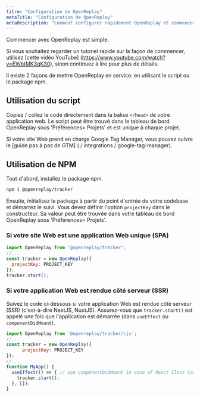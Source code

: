 ```yaml
---
titre: "Configuration de OpenReplay"
metaTitle: "Configuration de OpenReplay"
metaDescription: "Comment configurer rapidement OpenReplay et commencer à enregistrer des sessions et des métriques."
---
```


<YoutubeVideo title="Regardez comment démarrer avec OpenReplay"
  description="Si vous n'aimez pas lire, vous pouvez suivre ce tutoriel vidéo qui vous montre comment démarrer avec OpenReplay en 3 minutes ou moins"
  videoURL="https://www.youtube.com/watch?v=EWbtMK3qK30"
  />

Commencer avec OpenReplay est simple.

Si vous souhaitez regarder un tutoriel rapide sur la façon de commencer, utilisez [cette vidéo YouTube] (https://www.youtube.com/watch?v=EWbtMK3qK30), sinon continuez à lire pour plus de détails.

Il existe 2 façons de mettre OpenReplay en service: en utilisant le script ou le package npm.

## Utilisation du script

Copiez / collez le code directement dans la balise `</head>` de votre application web. Le script peut être trouvé dans le tableau de bord OpenReplay sous 'Préférences> Projets' et est unique à chaque projet.

Si votre site Web prend en charge Google Tag Manager, vous pouvez suivre le [guide pas à pas de GTM] ( / integrations / google-tag-manager).

## Utilisation de NPM

Tout d'abord, installez le package npm.


```bash
npm i @openreplay/tracker
```


Ensuite, initialisez le package à partir du point d'entrée de votre codebase et démarrez le suivi. Vous devez définir l'option `projectKey` dans le constructeur. Sa valeur peut être trouvée dans votre tableau de bord OpenReplay sous 'Préférences> Projets'.

### Si votre site Web est une application Web unique (SPA)


```js
import OpenReplay from '@openreplay/tracker';
//...
const tracker = new OpenReplay({
  projectKey: PROJECT_KEY
});
tracker.start();
```


### Si votre application Web est rendue côté serveur (SSR)

Suivez le code ci-dessous si votre application Web est rendue côté serveur (SSR) (c'est-à-dire NextJS, NuxtJS). Assurez-vous que `tracker.start()` est appelé une fois que l'application est démarrée (dans `useEffect` ou `componentDidMount`).


```js
import OpenReplay from '@openreplay/tracker/cjs';
//...
const tracker = new OpenReplay({
      projectKey: PROJECT_KEY
});
//...
function MyApp() {
  useEffect(() => { // use componentDidMount in case of React Class Component
    tracker.start();
  }, []);
}
```

